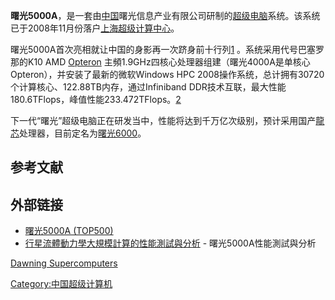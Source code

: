 '''曙光5000A'''，是一套由[[中国|中国]]曙光信息产业有限公司研制的[[超级电脑|超级电脑]]系统。该系统已于2008年11月份落户[[上海超级计算中心|上海超级计算中心]]。

曙光5000A首次亮相就让中国的身影再一次跻身前十行列[http://www.top500.org/list/2008/11/100] {{Wayback|url=http://www.top500.org/list/2008/11/100 |date=20081209070813 }}。系统采用代号巴塞罗那的K10 AMD [[Opteron|Opteron]] 主頻1.9GHz四核心处理器组建（曙光4000A是单核心Opteron），并安装了最新的微软Windows HPC 2008操作系统，总计拥有30720个计算核心、122.88TB内存，通过Infiniband DDR技术互联，最大性能180.6TFlops，峰值性能233.472TFlops。[https://web.archive.org/web/20080926135304/http://www.dawning.com.cn/D5000/D5000_intro.html]

下一代“曙光”超级电脑正在研发当中，性能将达到千万亿次级别，预计采用国产[[龍芯|龍芯]]处理器，目前定名为[[曙光6000|曙光6000]]。

== 参考文献 ==
{{Reflist}}

== 外部链接 ==
* [http://www.top500.org/system/9787 曙光5000A (TOP500)] {{Wayback|url=http://www.top500.org/system/9787 |date=20081210083449 }}
* [http://www.ssc.net.cn/files/pdf/33_10.pdf 行星流體動力學大規模計算的性能測試與分析] {{Wayback|url=http://www.ssc.net.cn/files/pdf/33_10.pdf |date=20140714212909 }} - 曙光5000A性能測試與分析

[[Category:中国超级计算机|Category:中国超级计算机]]
[[en:Dawning_Information_Industry|Dawning Supercomputers]]
{{compu-stub}}